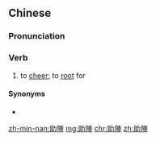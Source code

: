 ==Chinese==
{{zh-forms|s=助阵}}

===Pronunciation===
{{zh-pron
|m=zhùzhèn
|c=zo6 zan6
|mn=chō͘-tīn
|cat=v
}}

===Verb===
{{zh-verb}}

# to [[cheer]]; to [[root]] for

====Synonyms====
* {{zh-l|助威}}

[[zh-min-nan:助陣]]
[[mg:助陣]]
[[chr:助陣]]
[[zh:助陣]]